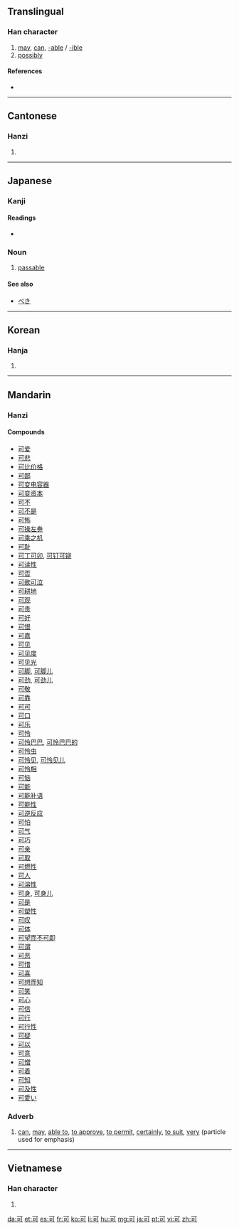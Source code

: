 ==Translingual==
{{stroke order|type=animate}}

===Han character===
{{Han char|rn=30|rad=口|as=02|sn=5|four=1062<sub>0</sub>|canj=一弓口 (MNR)|ids=⿹[[丁]][[口]]}}

# [[may]], [[can]], [[-able]] / [[-ible]]
# [[possibly]]

====References====
* {{Han ref|kx=0172.120|dkj=03245|dj=0383.070|hdz=10567.070|uh=53EF|ud=21487|bh=A569|bd=42345}}

----

==Cantonese==

===Hanzi===
{{yue-hanzi|jyut=|y=[[hak1]], [[ho2]]}}

# {{defn|Cantonese|sort=口02}}

----

==Japanese==

===Kanji===
{{ja-kanji|grade=5|rs=口02}}

====Readings====
* {{ja-readings|on=[[か]] (ka), [[こく]] (koku)|kun=[[よい]] (yoi), [[べし]] (beshi), [[ばかり]] (bakari)}}

===Noun===
{{ja-noun|k|hira=か|rom=ka}}

# [[passable]]

====See also====
*[[べき]]


----

==Korean==

===Hanja===
{{ko-hanja|hangeul=[[가]], [[극]]|rv=ga, geuk|mr=ka, kŭk}}

# {{defn|Korean|sort=口02}}

----

==Mandarin==

===Hanzi===
{{cmn-hanzi|pin=[[kě]] ([[ke3]])|wg=[[k'o3|k'o<sup>3</sup>]]}}

====Compounds====
* [[可爱]]
* [[可悲]]
* [[可比价格]]
* [[可鄙]]
* [[可变电容器]]
* [[可变资本]]
* [[可不]]
* [[可不是]]
* [[可怖]]
* [[可操左券]]
* [[可乘之机]]
* [[可耻]]
* [[可丁可卯]], [[可钉可铆]]
* [[可读性]]
* [[可否]]
* [[可歌可泣]]
* [[可耕地]]
* [[可观]]
* [[可贵]]
* [[可好]]
* [[可恨]]
* [[可嘉]]
* [[可见]]
* [[可见度]]
* [[可见光]]
* [[可脚]], [[可脚儿]]
* [[可劲]], [[可劲儿]]
* [[可敬]]
* [[可靠]]
* [[可可]]
* [[可口]]
* [[可乐]]
* [[可怜]]
* [[可怜巴巴]], [[可怜巴巴的]]
* [[可怜虫]]
* [[可怜见]], [[可怜见儿]]
* [[可怜相]]
* [[可恼]]
* [[可能]]
* [[可能补语]]
* [[可能性]]
* [[可逆反应]]
* [[可怕]]
* [[可气]]
* [[可巧]]
* [[可亲]]
* [[可取]]
* [[可燃性]]
* [[可人]]
* [[可溶性]]
* [[可身]], [[可身儿]]
* [[可是]]
* [[可塑性]]
* [[可叹]]
* [[可体]]
* [[可望而不可即]]
* [[可谓]]
* [[可恶]]
* [[可惜]]
* [[可喜]]
* [[可想而知]]
* [[可笑]]
* [[可心]]
* [[可信]]
* [[可行]]
* [[可行性]]
* [[可疑]]
* [[可以]]
* [[可意]]
* [[可憎]]
* [[可着]]
* [[可知]]
* [[可及性]]
* [[可愛い]]

===Adverb===
{{cmn-adv|ts|pin=kě|pint=ke3|rs=口02}}

#[[can]], [[may]], [[able to]], [[to approve]], [[to permit]], [[certainly]], [[to suit]], [[very]] (particle used for emphasis)

----

==Vietnamese==

===Han character===
{{vi-hantu|[[khả]], [[khá]]|rs=口02}}

# {{defn|Vietnamese|sort=口02}}

[[da:可]]
[[et:可]]
[[es:可]]
[[fr:可]]
[[ko:可]]
[[li:可]]
[[hu:可]]
[[mg:可]]
[[ja:可]]
[[pt:可]]
[[vi:可]]
[[zh:可]]